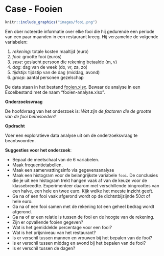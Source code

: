 # Case - Fooien {#case-fooien}

```r
knitr::include_graphics("images/fooi.png")
```

Een ober noteerde informatie over elke fooi die hij gedurende een periode van een paar maanden in een restaurant kreeg. Hij verzamelde de volgende variabelen:

1. *rekening*: totale kosten maaltijd (euro)
2. *fooi*: grootte fooi (euros)
3. *sexe*: geslacht persoon die rekening betaalde (m, v)
4. *dag*: dag van de week (do, vr, za, zo)
5. *tijdstip*: tijdstip van de dag (middag, avond)
6. *groep*: aantal personen gezelschap

:::{.data}
De data staan in het bestand [fooien.xlsx](data/fooien.xlsx). Bewaar de analyse in een Excelbestand met de naam "fooien-analyse.xlsx".
:::

**Onderzoeksvraag**

De hoofdvraag van het onderzoek is: *Wat zijn de factoren die de grootte van de fooi beïnvloeden?*

**Opdracht**

Voer een exploratieve data analyse uit om de onderzoeksvraag te beantwoorden.

**Suggesties voor het onderzoek**:

+ Bepaal de meetschaal van de 6 variabelen.
+ Maak frequentietabellen.
+ Maak een samenvattingsinfo via gegevensanalyse
+ Maak een histogram voor de belangrijkste variabele `fooi`. De conclusies die je uit een histogram trekt hangen vaak af van de keuze voor de klassebreedte. Experimenteer daarom met verschillende bingroottes van een halve, een hele en twee euro. Kijk welke het meeste inzicht geeft.
+ Ga na of een fooi vaak afgerond wordt op de dichtstbijzijnde 50ct of hele euro.
+ Ga na of een fooi samen met de rekening tot een geheel bedrag wordt afgerond.
+ Ga na of er een relatie is tussen de fooi en de hoogte van de rekening.
+ Zijn er opvallende fooien gegeven?
+ Wat is het gemiddelde percentage voor een fooi?
+ Wat is het prijsniveau van het restaurant?
+ Is er verschil tussen mannen en vrouwen bij het bepalen van de fooi?
+ Is er verschil tussen middag en avond bij het bepalen van de fooi?
+ Is er verschil tussen de dagen?

<!-- Inspiratiebron: boek "Interactive and Dynamic Graphics for Data Analysis", Cook & Swayne, pag. 4 -->
